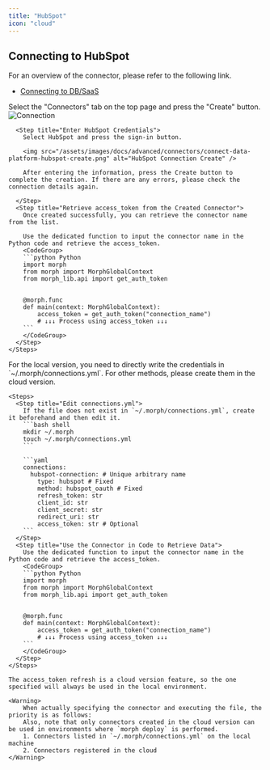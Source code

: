 ```yaml
---
title: "HubSpot"
icon: "cloud"
---
```


## Connecting to HubSpot

For an overview of the connector, please refer to the following link.

- [Connecting to DB/SaaS](/docs/en/develop/guides/integration)

<Tabs>
  <Tab title="Cloud Version">
    <Steps>
      <Step title="Create a Connector">
        Select the "Connectors" tab on the top page and press the "Create" button.
        <img src="/assets/images/docs/advanced/connectors/connect-data-platform-connection.png" alt="Connection" />
      </Step>

      <Step title="Enter HubSpot Credentials">        
        Select HubSpot and press the sign-in button.

        <img src="/assets/images/docs/advanced/connectors/connect-data-platform-hubspot-create.png" alt="HubSpot Connection Create" />

        After entering the information, press the Create button to complete the creation. If there are any errors, please check the connection details again.

      </Step>
      <Step title="Retrieve access_token from the Created Connector">
        Once created successfully, you can retrieve the connector name from the list.

        Use the dedicated function to input the connector name in the Python code and retrieve the access_token.
        <CodeGroup>
        ```python Python
        import morph
        from morph import MorphGlobalContext
        from morph_lib.api import get_auth_token


        @morph.func
        def main(context: MorphGlobalContext):
            access_token = get_auth_token("connection_name")
            # ↓↓↓ Process using access_token ↓↓↓
        ```
        </CodeGroup>
      </Step>
    </Steps>

  </Tab>
  <Tab title="Local Version">
    <Info>For the local version, you need to directly write the credentials in `~/.morph/connections.yml`. For other methods, please create them in the cloud version.</Info>

    <Steps>
      <Step title="Edit connections.yml">
        If the file does not exist in `~/.morph/connections.yml`, create it beforehand and then edit it.
        ```bash shell
        mkdir ~/.morph
        touch ~/.morph/connections.yml
        ```

        ```yaml
        connections:
          hubspot-connection: # Unique arbitrary name
            type: hubspot # Fixed
            method: hubspot_oauth # Fixed
            refresh_token: str
            client_id: str
            client_secret: str
            redirect_uri: str
            access_token: str # Optional
        ```
      </Step>
      <Step title="Use the Connector in Code to Retrieve Data">
        Use the dedicated function to input the connector name in the Python code and retrieve the access_token.
        <CodeGroup>
        ```python Python
        import morph
        from morph import MorphGlobalContext
        from morph_lib.api import get_auth_token


        @morph.func
        def main(context: MorphGlobalContext):
            access_token = get_auth_token("connection_name")
            # ↓↓↓ Process using access_token ↓↓↓
        ```
        </CodeGroup>
      </Step>
    </Steps>

    The access_token refresh is a cloud version feature, so the one specified will always be used in the local environment.

    <Warning>
        When actually specifying the connector and executing the file, the priority is as follows:
        Also, note that only connectors created in the cloud version can be used in environments where `morph deploy` is performed.
        1. Connectors listed in `~/.morph/connections.yml` on the local machine
        2. Connectors registered in the cloud
    </Warning>    

  </Tab>  
</Tabs>

